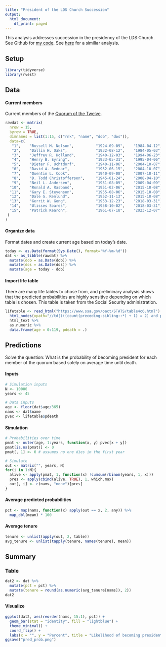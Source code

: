 ---
title: "President of the LDS Church Succession"
output:
  html_document:
    df_print: paged
---

This analysis addresses succession in the presidency of the LDS Church. See Github for <a href="https://github.com/nwstephens/lds" target="_blank">my code</a>. See <a href="http://zelophehadsdaughters.com/2018/01/04/church-president-probability-changes-with-president-monsons-death/#more-12559" target="_blank">here</a> for a similiar analysis.

## Setup

```{r, message=FALSE}
library(tidyverse)
library(rvest)
```

## Data

#### Current members

Current members of the <a href="https://en.wikipedia.org/wiki/List_of_general_authorities_of_The_Church_of_Jesus_Christ_of_Latter-day_Saints#Quorum_of_the_Twelve_Apostles" target="_blank">Quorum of the Twelve</a>.

```{r}
rawdat <- matrix(
  nrow = 15, 
  byrow = TRUE, 
  dimnames = list(1:15, c("rnk", "name", "dob", "dos")), 
  data=c(
   "1",    "Russell M. Nelson",          "1924-09-09",    "1984-04-12",
   "2",    "Dallin H. Oaks",             "1932-08-12",    "1984-05-03",
   "3",    "Jeffrey R. Holland",         "1940-12-03",    "1994-06-23",
   "4",    "Henry B. Eyring",            "1933-05-31",    "1995-04-06",
   "5",    "Dieter F. Uchtdorf",         "1940-11-06",    "2004-10-07",
   "6",    "David A. Bednar",            "1952-06-15",    "2004-10-07",
   "7",    "Quentin L. Cook",            "1940-09-08",    "2007-10-11",
   "8",    "D. Todd Christofferson",     "1945-01-24",    "2008-04-10",
   "9",    "Neil L. Andersen",           "1951-08-09",    "2009-04-09",
  "10",    "Ronald A. Rasband",          "1951-02-06",    "2015-10-08",
  "11",    "Gary E. Stevenson",          "1955-08-06",    "2015-10-08",
  "12",    "Dale G. Renlund",            "1952-11-13",    "2015-10-08",
  "13",    "Gerrit W. Gong",             "1953-12-23",    "2018-03-31",
  "14",    "Ulisses Soares",             "1958-10-02",    "2018-03-31",
  "15",    "Patrick Kearon",             "1961-07-18",    "2023-12-07"
 )
)
```

#### Organize data

Format dates and create current age based on today's date.

```{r}
today <- as.Date(format(Sys.Date(), format="%Y-%m-%d"))
dat <- as_tibble(rawdat) %>%
  mutate(dob = as.Date(dob)) %>%
  mutate(dos = as.Date(dos)) %>%
  mutate(age = today - dob)
```

#### Import life table

There are many life tables to chose from, and preliminary analysis shows that the predicted probabilities are highly sensitive depending on which table is chosen. This table is taken from the Social Security administration.

```{r}
lifetable <- read_html("https://www.ssa.gov/oact/STATS/table4c6.html") %>%
  html_nodes(xpath="//td[(((count(preceding-sibling::*) + 1) = 2) and parent::*)]") %>%
  html_text %>%
  as.numeric %>%
  data.frame(age = 0:119, pdeath = .)
```

## Predictions

Solve the question: What is the probability of becoming president for each member of the quorum based solely on average time until death.

#### Inputs

```{r}
# Simulation inputs
N <- 10000
years <- 45

# Data inputs
age <- floor(dat$age/365)
nams <- dat$name
pvec <- lifetable$pdeath
```

#### Simulation

```{r}
# Probabilities over time
pmat <- outer(age, 1:years, function(x, y) pvec[x + y])
pmat[is.na(pmat)] <- 0
pmat[, 1] <- 0 # assumes no one dies in the first year

# Simulate
out <- matrix("", years, N)
for(i in 1:N){
  alive <- apply(pmat, 1, function(x) !cumsum(rbinom(years, 1, x)))
  pres <- apply(cbind(alive, TRUE), 1, which.max)
  out[, i] <- c(nams, "none")[pres]
}
```

#### Average predicted probabilities

```{r}
pct <- map(nams, function(x) apply(out == x, 2, any)) %>%
  map_dbl(mean) * 100
```

#### Average tenure

```{r}
tenure <- unlist(apply(out, 2, table))
avg_tenure <- unlist(tapply(tenure, names(tenure), mean))
```

## Summary

### Table

```{r}
dat2 <- dat %>%
  mutate(pct = pct) %>%
  mutate(tenure = round(as.numeric(avg_tenure[nams]), 2))
dat2
```

#### Visualize

```{r}
ggplot(dat2, aes(reorder(nams, 15:1), pct)) +
  geom_bar(stat = "identity", fill = "lightblue") +
  theme_minimal() +
  coord_flip() +
  labs(x = "", y = "Percent", title = "Likelihood of becoming president")
ggsave("pred_prob.png")
```

